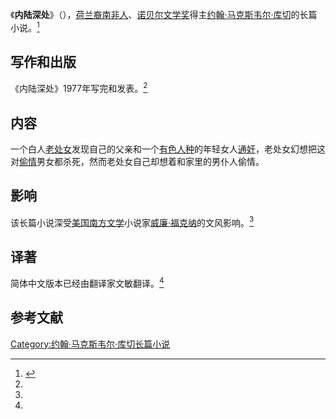 《'''内陆深处'''》（{{lang-en|'''In the Heart of the Country'''}}），[[荷兰裔南非人|荷兰裔南非人]]、[[诺贝尔文学奖|诺贝尔文学奖]]得主[[约翰·马克斯韦尔·库切|约翰·马克斯韦尔·库切]]的长篇小说。<ref name="panda" >{{cite book |author=约翰·马克斯韦尔·库切 |title=《内陆深处》|year=2007-08-01 |publisher=浙江文艺出版社 |location=杭州市 |pages= |isbn=9787533925048 |language=zh-hans}}</ref>

==写作和出版==
《内陆深处》1977年写完和发表。<ref name="panda" />

==内容==
一个白人[[处女|老处女]]发现自己的父亲和一个[[有色人种|有色人种]]的年轻女人[[通奸|通奸]]，老处女幻想把这对[[偷情|偷情]]男女都杀死，然而老处女自己却想着和家里的男仆人偷情。

==影响==
该长篇小说深受[[美国南方文学|美国南方文学]]小说家[[威廉·福克纳|威廉·福克纳]]的文风影响。<ref name="panda" />

==译著==
简体中文版本已经由翻译家文敏翻译。<ref name="panda" />

==参考文献==
{{reflist}}

{{约翰·马克斯韦尔·库切作品}}

{{DEFAULTSORT:N内}}
[[Category:约翰·马克斯韦尔·库切长篇小说|Category:约翰·马克斯韦尔·库切长篇小说]]